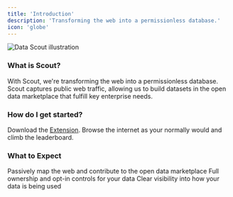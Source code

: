 ```yaml
---
title: 'Introduction'
description: 'Transforming the web into a permissionless database.'
icon: 'globe'
---
```


<img src='/images/scout.png' alt='Data Scout illustration' />

### What is Scout?

With Scout, we're transforming the web into a permissionless database. Scout captures public web traffic, allowing us to build datasets in the open data marketplace that fulfill key enterprise needs.

### How do I get started?

Download the [Extension](https://app.chakra.dev/). Browse the internet as your normally would and climb the leaderboard.

### What to Expect

<CardGroup cols={2}>
  <Card title='Contribute' icon='globe'>
    Passively map the web and contribute to the open data marketplace
  </Card>
  <Card title='Privacy Controls' icon='shield'>
    Full ownership and opt-in controls for your data
  </Card>
  <Card title='Usage Tracking' icon='chart-line'>
    Clear visibility into how your data is being used
  </Card>
</CardGroup>

